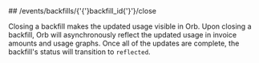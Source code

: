 
<MethodPill method="post" />
## /events/backfills/{'{'}backfill_id{'}'}/close

Closing a backfill makes the updated usage visible in Orb. Upon closing a backfill, Orb will asynchronously reflect
the updated usage in invoice amounts and usage graphs. Once all of the updates are complete, the backfill's status
will transition to `reflected`.
